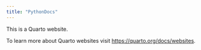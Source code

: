 ```yaml
---
title: "PythonDocs"
---
```


This is a Quarto website.

To learn more about Quarto websites visit <https://quarto.org/docs/websites>.
